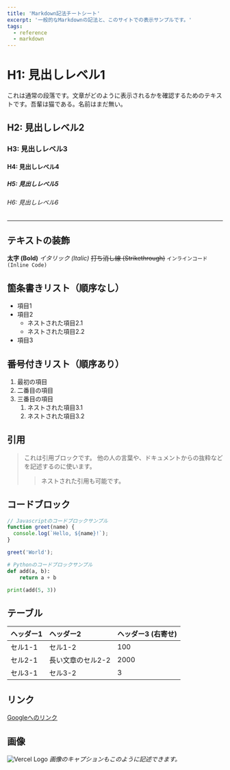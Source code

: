 ```yaml
---
title: 'Markdown記法チートシート'
excerpt: '一般的なMarkdownの記法と、このサイトでの表示サンプルです。'
tags:
  - reference
  - markdown
---
```


# H1: 見出しレベル1

これは通常の段落です。文章がどのように表示されるかを確認するためのテキストです。吾輩は猫である。名前はまだ無い。

## H2: 見出しレベル2

### H3: 見出しレベル3

#### H4: 見出しレベル4

##### H5: 見出しレベル5

###### H6: 見出しレベル6

---

## テキストの装飾

**太字 (Bold)**
*イタリック (Italic)*
~~打ち消し線 (Strikethrough)~~
`インラインコード (Inline Code)`

## 箇条書きリスト（順序なし）

-   項目1
-   項目2
    -   ネストされた項目2.1
    -   ネストされた項目2.2
-   項目3

## 番号付きリスト（順序あり）

1.  最初の項目
2.  二番目の項目
3.  三番目の項目
    1.  ネストされた項目3.1
    2.  ネストされた項目3.2

## 引用

> これは引用ブロックです。
> 他の人の言葉や、ドキュメントからの抜粋などを記述するのに使います。
>
> > ネストされた引用も可能です。

## コードブロック

```javascript
// Javascriptのコードブロックサンプル
function greet(name) {
  console.log(`Hello, ${name}!`);
}

greet('World');
```

```python
# Pythonのコードブロックサンプル
def add(a, b):
    return a + b

print(add(5, 3))
```

## テーブル

| ヘッダー1      | ヘッダー2      | ヘッダー3 (右寄せ) |
| :------------- | :------------- | ----------------- |
| セル1-1        | セル1-2        | 100               |
| セル2-1        | 長い文章のセル2-2 | 2000              |
| セル3-1        | セル3-2        | 3                 |

## リンク

[Googleへのリンク](https://www.google.com)

## 画像

![Vercel Logo](/vercel.svg)
*画像のキャプションもこのように記述できます。* 